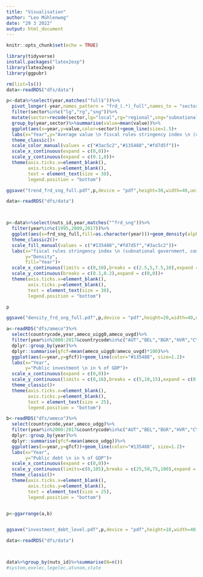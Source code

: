 ---
title: "Visualisation"
author: "Leo Mühlenweg"
date: "29 3 2022"
output: html_document
---

```{r setup, include=FALSE}
knitr::opts_chunk$set(echo = TRUE)
```

```{r}
library(tidyverse)
install.packages("latex2exp")
library(latex2exp)
library(ggpubr)
```


```{r}
rm(list=ls())
data<-readRDS("dfs/data")

p<-data%>%select(year,matches("full$"))%>%
  pivot_longer(-year,names_pattern = "frd_(.*)_full",names_to = "sector", values_to = "value")%>%
  filter(sector%in%c("lg","rg","sng"))%>%
  mutate(sector=recode(sector,lg="local",rg="regional",sng="subnational"))%>%
  group_by(year,sector)%>%summarise(value=mean(value))%>%
  ggplot(aes(x=year,y=value,color=sector))+geom_line(size=1.5)+
  labs(x="Year",y="Average value \n fiscal rules stringency index \n (composed)",color="Level of government")+
  theme_classic()+
  scale_color_manual(values = c("#3ac5c2","#135488","#fd7d5f"))+
  scale_x_continuous(expand = c(0,0))+
  scale_y_continuous(expand = c(0.1,0))+
  theme(axis.ticks.x=element_blank(),
        axis.ticks.y=element_blank(),
        text = element_text(size = 30),
        legend.position = "bottom")

ggsave("trend_frd_sng_full.pdf",p,device = "pdf",height=30,width=40,units="cm",path = "C:/Users/leona/Dropbox/Apps/Overleaf/The Political Economy of Fiscal Rules - Between Deficit and Disinvestment Bias/Graphics")


```

```{r}
data<-readRDS("dfs/data")



p<-data%>%select(nuts_id,year,matches("^frd_sng"))%>%
  filter(year%in%c(1995,2009,2017))%>%
  ggplot(aes(x=frd_sng_full,fill=as.character(year)))+geom_density(alpha=0.75)+
  theme_classic2()+
  scale_fill_manual(values = c("#135488","#fd7d5f","#3ac5c2"))+
  labs(x="fiscal rules stringency index \n (subnational government, composed)",
       y="Density",
       fill="Year")+
  scale_x_continuous(limits = c(0,10),breaks = c(2.5,5,7.5,10),expand = c(0,0))+
  scale_y_continuous(breaks = c(0.1,0.2),expand = c(0,0))+
  theme(axis.ticks.x=element_blank(),
        axis.ticks.y=element_blank(),
        text = element_text(size = 30),
        legend.position = "bottom")

p

ggsave("density_frd_sng_full.pdf",p,device = "pdf",height=20,width=40,units="cm",path = "C:/Users/leona/Dropbox/Apps/Overleaf/The Political Economy of Fiscal Rules - Between Deficit and Disinvestment Bias/Graphics")

```

```{r}


a<-readRDS("dfs/ameco")%>%
  select(countrycode,year,ameco_uigg0,ameco_uvgd)%>%
  filter(year%in%2000:2017&countrycode%in%c("AUT","BEL","BGR","HVR","CYP","CZE","DNK","EST","FIN","DEU","GRC","HUN","IRL","ITA","LVA","LTU","LUX","MLT","NLD","POL","PRT","ROU","SVK","SVN","ESP","SWE"))%>%
  dplyr::group_by(year)%>%
  dplyr::summarise(gfcf=mean(ameco_uigg0/ameco_uvgd)*100)%>%
  ggplot(aes(x=year,y=gfcf))+geom_line(color="#135488", size=1.2)+
  labs(x="Year",
       y="Public investment \n in % of GDP")+
  scale_x_continuous(expand = c(0,0))+
  scale_y_continuous(limits = c(0,16),breaks = c(5,10,15),expand = c(0,0))+
  theme_classic()+
  theme(axis.ticks.x=element_blank(),
        axis.ticks.y=element_blank(),
        text = element_text(size = 25),
        legend.position = "bottom")

b<-readRDS("dfs/ameco")%>%
  select(countrycode,year,ameco_udgg)%>%
  filter(year%in%2000:2017&countrycode%in%c("AUT","BEL","BGR","HVR","CYP","CZE","DNK","EST","FIN","DEU","GRC","HUN","IRL","ITA","LVA","LTU","LUX","MLT","NLD","POL","PRT","ROU","SVK","SVN","ESP","SWE"))%>%
  dplyr::group_by(year)%>%
  dplyr::summarise(gfcf=mean(ameco_udgg))%>%
  ggplot(aes(x=year,y=gfcf))+geom_line(color="#135488", size=1.2)+
  labs(x="Year",
       y="Public debt \n in % of GDP")+
  scale_x_continuous(expand = c(0,0))+
  scale_y_continuous(limits=c(0,105),breaks = c(25,50,75,100),expand = c(0,0))+
  theme_classic()+
  theme(axis.ticks.x=element_blank(),
        axis.ticks.y=element_blank(),
        text = element_text(size = 25),
        legend.position = "bottom")


p<-ggarrange(a,b)


ggsave("investment_debt_level.pdf",p,device = "pdf",height=18,width=40,units="cm",path = "C:/Users/leona/Dropbox/Apps/Overleaf/The Political Economy of Fiscal Rules - Between Deficit and Disinvestment Bias/Graphics")
```

```{r}
data<-readRDS("dfs/data")



data%>%group_by(nuts_id)%>%summarise(N=n())
#system,exelec,legelec,atunom,state
```






